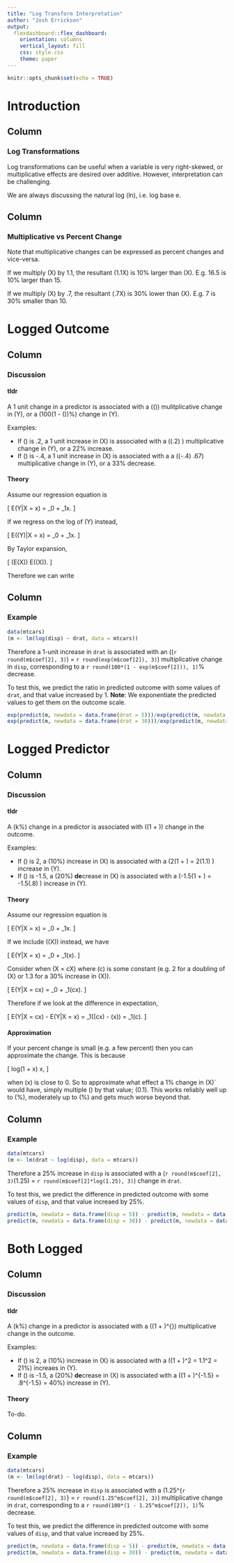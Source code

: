 ```yaml
---
title: "Log Transform Interpretation"
author: "Josh Errickson"
output:
  flexdashboard::flex_dashboard:
    orientation: columns
    vertical_layout: fill
    css: style.css
    theme: paper
---
```


```r
knitr::opts_chunk$set(echo = TRUE)
```


# Introduction

Column
------------------------------

### Log Transformations

Log transformations can be useful when a variable is very right-skewed, or multiplicative effects are desired over additive. However, interpretation
can be challenging.

We are always discussing the natural log (ln), i.e. log base e.

Column
------------------------------

### Multiplicative vs Percent Change

Note that multiplicative changes can be expressed as percent changes and vice-versa.

If we multiply \(X\) by 1.1, the resultant \(1.1X\) is 10\% larger than \(X\). E.g. 16.5 is 10\% larger than 15.

If we multiply \(X\) by .7, the resultant \(.7X\) is 30\% lower than \(X\). E.g. 7 is 30% smaller than 10.

# Logged Outcome

Column {data-width=400}
-------------------------------------

### Discussion

#### tldr

A 1 unit change in a predictor is associated with a \(\textrm{exp}(\hat{\beta})\) mulitplicative change in \(Y\), or a \(100(1 -
\textrm{exp}(\hat{\beta}))\%\) change in \(Y\).

Examples:

- If \(\hat{\beta}\) is .2, a 1 unit increase in \(X\) is associated with a \(\textrm{exp}(.2)\ \approx 1.22\) multiplicative change in \(Y\), or a
  22\% increase.
- If \(\hat{\beta}\) is -.4, a 1 unit increase in \(X\) is associated with a a \(\textrm{exp}(-.4)\ \approx .67\) multiplicative change in \(Y\), or a
  33\% decrease.

#### Theory

Assume our regression equation is

\[
  E(Y|X = x) = \beta_0 + \beta_1x.
\]

If we regress on the log of \(Y\) instead,

\[
  E(\log(Y)|X = x) = \beta_0 + \beta_1x.
\]

By Taylor expansion,

\[
  \log(E(X)) \approx E(\log(X)).
\]

Therefore we can write
\begin{align*}
  E(Y|X = x + 1) & = \textrm{exp}\left(\beta_0 + \beta_1(x + 1)\right) \\
  & = \textrm{exp}\left(\beta_0 + \beta_1x + \beta_1\right) \\
  & = \textrm{exp}\left(\beta_0 + \beta_1x\right)\textrm{exp}(\beta_1) \\
  & = E(Y|X = x)\textrm{exp}(\beta_1)
\end{align*}


Column
------------------------------

### Example

```r
data(mtcars)
(m <- lm(log(disp) ~ drat, data = mtcars))
```

Therefore a 1-unit increase in `drat` is associated with an \(\textrm{exp}(`r round(m$coef[2], 3)`) = `r round(exp(m$coef[2]), 3)`\) multiplicative
change in `disp`, corresponding to a `r round(100*(1 - exp(m$coef[2])), 1)`% decrease.

To test this, we predict the ratio in predicted outcome with some values of `drat`, and that value increased by 1. **Note**: We exponentiate the
predicted values to get them on the outcome scale.

```r
exp(predict(m, newdata = data.frame(drat = 5)))/exp(predict(m, newdata = data.frame(drat = 4)))
exp(predict(m, newdata = data.frame(drat = 30)))/exp(predict(m, newdata = data.frame(drat = 29)))
```

# Logged Predictor

Column {data-width=400}
-------------------------------------

### Discussion

#### tldr

A \(k\%\) change in a predictor is associated with \(\hat{\beta}\log\left(1 + \frac{k}{100}\right)\) change in the outcome.

Examples:

- If \(\hat{\beta}\) is 2, a \(10\%\) increase in \(X\) is associated with a \(2\log\left(1 + \frac{10}{100}\right) = 2\log(1.1) \approx
0.19\) increase in \(Y\).
- If \(\hat{\beta}\) is -1.5, a \(20\%\) **de**crease in \(X\) is associated with a \(-1.5\log\left(1 + \frac{-20}{100}\right) = -1.5\log(.8) \approx
0.15\) increase in \(Y\).

#### Theory

Assume our regression equation is

\[
  E(Y|X = x) = \beta_0 + \beta_1x.
\]

If we include \(\log(X)\) instead, we have

\[
  E(Y|X = x) = \beta_0 + \beta_1\log(x).
\]

Consider when \(X = cX\) where \(c\) is some constant (e.g. 2 for a doubling of \(X\) or 1.3 for a 30% increase in \(X\)).

\[
  E(Y|X = cx) = \beta_0 + \beta_1\log(cx).
\]

Therefore if we look at the difference in expectation,

\[
  E(Y|X = cx) - E(Y|X = x)  = \beta_1(\log(cx) - \log(x)) = \beta_1\log(c).
\]

#### Approximation

If your percent change is small (e.g. a few percent) then you can approximate the change. This is because

\[
  log(1 + x) \approx x,
\]

when \(x\) is close to 0. So to approximate what effect a 1\% change in \(X\)` would have, simply multiple \(\hat{\beta}\) by that value;
\(0.1\hat{\beta}\). This works reliably well up to \(\pm3\%\), moderately up to \(\pm5\%\) and gets much worse beyond that.

Column
------------------------------

### Example

```r
data(mtcars)
(m <- lm(drat ~ log(disp), data = mtcars))
```

Therefore a 25% increase in `disp` is associated with a \(`r round(m$coef[2], 3)`\log(1.25) = `r round(m$coef[2]*log(1.25), 3)`\) change in `drat`.

To test this, we predict the difference in predicted outcome with some values of `disp`, and that value increaed by 25\%.
```r
predict(m, newdata = data.frame(disp = 5)) - predict(m, newdata = data.frame(disp = 5*1.25))
predict(m, newdata = data.frame(disp = 30)) - predict(m, newdata = data.frame(disp = 30*1.25))
```

# Both Logged

Column {data-width=400}
-------------------------------------

### Discussion

#### tldr

A \(k\%\) change in a predictor is associated with a \(\left(1 + \frac{k}{100}\right)^{\hat{\beta}}\) multiplicative change in the outcome.

Examples:

- If \(\hat{\beta}\) is 2, a \(10\%\) increase in \(X\) is associated with a \(\left(1 + \frac{10}{100}\right)^2 = 1.1^2 \approx
1.21 = 21\%\) increaes in \(Y\).
- If \(\hat{\beta}\) is -1.5, a \(20\%\) **de**crease in \(X\) is associated with a \(\left(1 + \frac{-20}{100}\right)^{-1.5} = .8^{-1.5} \approx
1.40 = 40\%\) increase in \(Y\).

#### Theory

To-do.

Column
------------------------------

### Example

```r
data(mtcars)
(m <- lm(log(drat) ~ log(disp), data = mtcars))
```

Therefore a 25% increase in `disp` is associated with a \(1.25^{`r round(m$coef[2], 3)`} = `r round(1.25^m$coef[2], 3)`\) multiplicative change in `drat`, corresponding to a `r round(100*(1 - 1.25^m$coef[2]), 1)`% decrease.

To test this, we predict the difference in predicted outcome with some values of `disp`, and that value increaed by 25\%.
```r
predict(m, newdata = data.frame(disp = 5)) - predict(m, newdata = data.frame(disp = 5*1.25))
predict(m, newdata = data.frame(disp = 30)) - predict(m, newdata = data.frame(disp = 30*1.25))
```
